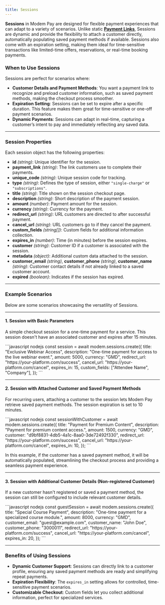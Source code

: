 ```yaml
---
title: Sessions
---
```


**Sessions** in Modem Pay are designed for flexible payment experiences that can adapt to a variety of scenarios. Unlike static [**Payment Links**](/documentation/core/payment-links), Sessions are dynamic and provide the flexibility to attach a customer directly, automatically populating saved payment methods if available. Sessions also come with an expiration setting, making them ideal for time-sensitive transactions like limited-time offers, reservations, or real-time booking payments.

### When to Use Sessions

Sessions are perfect for scenarios where:
- **Customer Details and Payment Methods**: You want a payment link to recognize and preload customer information, such as saved payment methods, making the checkout process smoother.
- **Expiration Setting**: Sessions can be set to expire after a specific duration. This feature makes them great for time-sensitive or one-off payment scenarios.
- **Dynamic Payments**: Sessions can adapt in real-time, capturing a customer’s intent to pay and immediately reflecting any saved data.

---

### Session Properties

Each session object has the following properties:

- **id** *(string)*: Unique identifier for the session.
- **payment_link** *(string)*: The link customers use to complete their payments.
- **unique_code** *(string)*: Unique session code for tracking.
- **type** *(string)*: Defines the type of session, either `"single-charge"` or `"subscriptions"`.
- **title** *(string)*: Title shown on the session checkout page.
- **description** *(string)*: Short description of the payment session.
- **amount** *(number)*: Payment amount for the session.
- **currency** *(string)*: Currency for the payment.
- **redirect_url** *(string)*: URL customers are directed to after successful payment.
- **cancel_url** *(string)*: URL customers go to if they cancel the payment.
- **custom_fields** *(string[])*: Custom fields for additional information collection.
- **expires_in** *(number)*: Time (in minutes) before the session expires.
- **customer** *(string)*: Customer ID if a customer is associated with the session.
- **metadata** *(object)*: Additional custom data attached to the session.
- **customer_email** *(string)*, **customer_phone** *(string)*, **customer_name** *(string)*: Customer contact details if not already linked to a saved customer account.
- **expired** *(boolean)*: Indicates if the session has expired.

---

### Example Scenarios

Below are some scenarios showcasing the versatility of Sessions.

---

#### 1. Session with Basic Parameters

A simple checkout session for a one-time payment for a service. This session doesn't have an associated customer and expires after 15 minutes.

<CodeGroup>
```javascript nodejs
const session = await modem.sessions.create({
    title: "Exclusive Webinar Access",
    description: "One-time payment for access to the live webinar event.",
    amount: 5000,
    currency: "GMD",
    redirect_url: "https://your-platform.com/success",
    cancel_url: "https://your-platform.com/cancel",
    expires_in: 15,
    custom_fields: ["Attendee Name", "Company"],
});
```
</CodeGroup>

---

#### 2. Session with Attached Customer and Saved Payment Methods

For recurring users, attaching a customer to the session lets Modem Pay retrieve saved payment methods. The session expiration is set to 10 minutes.

<CodeGroup>
```javascript nodejs
const sessionWithCustomer = await modem.sessions.create({
    title: "Payment for Premium Content",
    description: "Payment for premium content access.",
    amount: 1500,
    currency: "GMD",
    customer: "d9bf8831-4db5-4a1c-8aa0-3de72492f330",
    redirect_url: "https://your-platform.com/success",
    cancel_url: "https://your-platform.com/cancel",
    expires_in: 10,
});
```
</CodeGroup>

In this example, if the customer has a saved payment method, it will be automatically populated, streamlining the checkout process and providing a seamless payment experience.

---

#### 3. Session with Additional Customer Details (Non-registered Customer)

If a new customer hasn't registered or saved a payment method, the session can still be configured to include relevant customer details.

<CodeGroup>
```javascript nodejs
const guestSession = await modem.sessions.create({
    title: "Special Course Payment",
    description: "One-time payment for a specialized course module.",
    amount: 8000,
    currency: "GMD",
    customer_email: "guest@example.com",
    customer_name: "John Doe",
    customer_phone: "3000011",
    redirect_url: "https://your-platform.com/success",
    cancel_url: "https://your-platform.com/cancel",
    expires_in: 20,
});
```
</CodeGroup>

---

### Benefits of Using Sessions

- **Dynamic Customer Support**: Sessions can directly link to a customer profile, ensuring any saved payment methods are ready and simplifying repeat payments.
- **Expiration Flexibility**: The `expires_in` setting allows for controlled, time-sensitive payment scenarios.
- **Customizable Checkout**: Custom fields let you collect additional information, perfect for specialized services.


